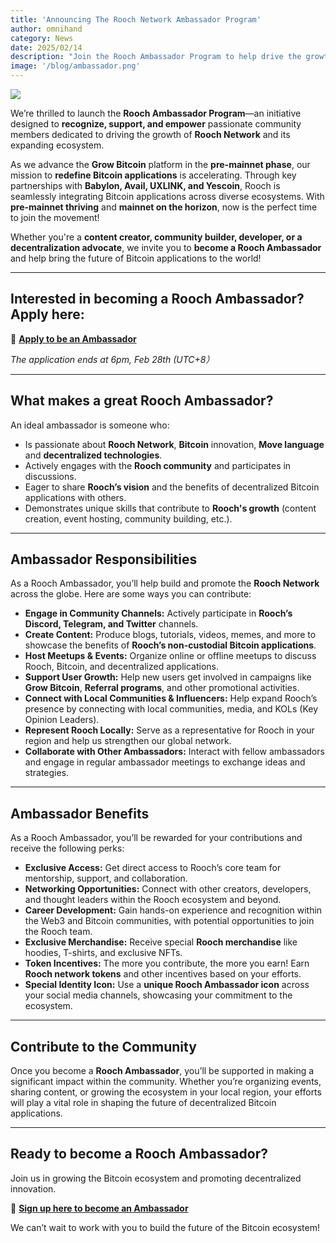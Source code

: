 ```yaml
---
title: 'Announcing The Rooch Network Ambassador Program'
author: omnihand
category: News
date: 2025/02/14
description: "Join the Rooch Ambassador Program to help drive the growth of Rooch Network and its ecosystem. Learn how to participate, the responsibilities, and the benefits of becoming an ambassador."
image: '/blog/ambassador.png'
---
```



<PostHeader />

![](/blog/ambassador.png)

We’re thrilled to launch the **Rooch Ambassador Program**—an initiative designed to **recognize, support, and empower** passionate community members dedicated to driving the growth of **Rooch Network** and its expanding ecosystem.

As we advance the **Grow Bitcoin** platform in the **pre-mainnet phase**, our mission to **redefine Bitcoin applications** is accelerating. Through key partnerships with **Babylon, Avail, UXLINK, and Yescoin**, Rooch is seamlessly integrating Bitcoin applications across diverse ecosystems. With **pre-mainnet thriving** and **mainnet on the horizon**, now is the perfect time to join the movement!

Whether you're a **content creator, community builder, developer, or a decentralization advocate**, we invite you to **become a Rooch Ambassador** and help bring the future of Bitcoin applications to the world!

---

## **Interested in becoming a Rooch Ambassador? Apply here:**

🔗 [**Apply to be an Ambassador**](https://forms.gle/hab6uDYHqpbHH92h8)

*The application ends at 6pm, Feb 28th (UTC+8）*

---

## **What makes a great Rooch Ambassador?**

An ideal ambassador is someone who:

- Is passionate about **Rooch Network**, **Bitcoin** innovation, **Move language** and **decentralized technologies**.
- Actively engages with the **Rooch community** and participates in discussions.
- Eager to share **Rooch’s vision** and the benefits of decentralized Bitcoin applications with others.
- Demonstrates unique skills that contribute to **Rooch's growth** (content creation, event hosting, community building, etc.).

---

## **Ambassador Responsibilities**

As a Rooch Ambassador, you’ll help build and promote the **Rooch Network** across the globe. Here are some ways you can contribute:

- **Engage in Community Channels:** Actively participate in **Rooch’s Discord, Telegram, and Twitter** channels.
- **Create Content:** Produce blogs, tutorials, videos, memes, and more to showcase the benefits of **Rooch’s non-custodial Bitcoin applications**.
- **Host Meetups & Events:** Organize online or offline meetups to discuss Rooch, Bitcoin, and decentralized applications.
- **Support User Growth:** Help new users get involved in campaigns like **Grow Bitcoin**, **Referral programs**, and other promotional activities.
- **Connect with Local Communities & Influencers:** Help expand Rooch’s presence by connecting with local communities, media, and KOLs (Key Opinion Leaders).
- **Represent Rooch Locally:** Serve as a representative for Rooch in your region and help us strengthen our global network.
- **Collaborate with Other Ambassadors:** Interact with fellow ambassadors and engage in regular ambassador meetings to exchange ideas and strategies.

---

## **Ambassador Benefits**

As a Rooch Ambassador, you’ll be rewarded for your contributions and receive the following perks:

- **Exclusive Access:** Get direct access to Rooch’s core team for mentorship, support, and collaboration.
- **Networking Opportunities:** Connect with other creators, developers, and thought leaders within the Rooch ecosystem and beyond.
- **Career Development:** Gain hands-on experience and recognition within the Web3 and Bitcoin communities, with potential opportunities to join the Rooch team.
- **Exclusive Merchandise:** Receive special **Rooch merchandise** like hoodies, T-shirts, and exclusive NFTs.
- **Token Incentives:** The more you contribute, the more you earn! Earn **Rooch network tokens** and other incentives based on your efforts.
- **Special Identity Icon:** Use a **unique Rooch Ambassador icon** across your social media channels, showcasing your commitment to the ecosystem.

---

## **Contribute to the Community**

Once you become a **Rooch Ambassador**, you’ll be supported in making a significant impact within the community. Whether you’re organizing events, sharing content, or growing the ecosystem in your local region, your efforts will play a vital role in shaping the future of decentralized Bitcoin applications.

---

## **Ready to become a Rooch Ambassador?**

Join us in growing the Bitcoin ecosystem and promoting decentralized innovation.

🔗 [**Sign up here to become an Ambassador**](https://forms.gle/hab6uDYHqpbHH92h8)

We can’t wait to work with you to build the future of the Bitcoin ecosystem!
